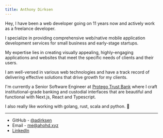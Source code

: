 ```yaml
---
title: Anthony Dirksen
---
```


Hey, I have been a web developer going on 11 years now and actively work as a freelance developer.

I specialize in providing comprehensive web/native mobile application development services for small business and early-stage startups.

My expertise lies in creating visually appealing, highly-engaging applications and websites that meet the specific needs of clients and their users.

I am well-versed in various web technologies and have a track record of delivering effective solutions that drive growth for my clients.

I'm currently a Senior Software Engineer at [Protego Trust Bank](https://www.protegotrust.com/) where I craft institutional-grade banking and custodial interfaces that are beautiful and functional with Next.js, React and Typescript.

I also really like working with golang, rust, scala and python. 🤖

---

- GitHub - [@adirksen](https://github.com/adirksen)
- Email - me@ahohd.xyz
- [LinkedIn](https://linkedin.com/in/anthony-dirksen)

